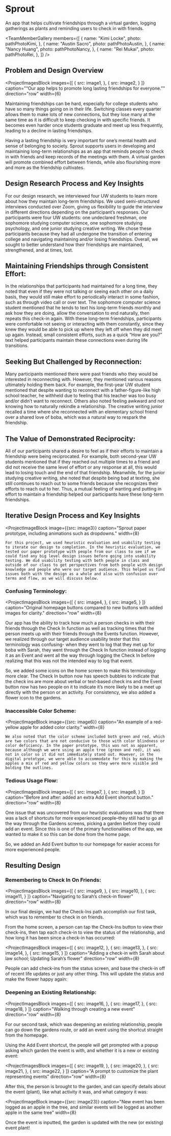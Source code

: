 


# Sprout

<ProjectSubtitle>An app that helps cultivate friendships through a virtual garden, logging gatherings as plants and reminding users to check in with friends.</ProjectSubtitle>

<TeamMemberGallery members={[
    {
        name: "Kimi Locke",
        photo: pathPhotoKimi,
    },
    {
        name: "Austin Sacro",
        photo: pathPhotoAustin,
    },
    {
        name: "Nancy Huang",
        photo: pathPhotoNancy,
    },
    {
        name: "Rei Mukai",
        photo: pathPhotoRei,
    },
]} />

## Problem and Design Overview

<ProjectImagesBlock
    images={[
        {
            src: image1,
        },
        {
            src: image2,
        }
    ]}
    caption="“Our app helps to promote long lasting friendships for everyone.”"
    direction="row"
    width={6}
>
Maintaining friendships can be hard, especially for college students who have so many things going on in their life. Switching classes every quarter allows them to make lots of new connections, but they lose many at the same time as it is difficult to keep checking in with specific friends. It becomes even harder once students graduate and meet up less frequently, leading to a decline in lasting friendships.

Having a lasting friendship is very important for one’s mental health and sense of belonging to society. Sprout supports users in developing and maintaining long-term relationships as an app that reminds people to check in with friends and keep records of the meetings with them. A virtual garden will promote combined effort between friends, while also flourishing more and more as the friendship cultivates.
</ProjectImagesBlock>

## Design Research Process and Key Insights

For our design research, we interviewed four UW students to learn more about how they maintain long-term friendships. We used semi-structured interviews conducted over Zoom, giving us flexibility to guide the interview in different directions depending on the participant’s responses. Our participants were four UW students: one undeclared freshman, one sophomore studying computer science, one sophomore studying psychology, and one junior studying creative writing. We chose these participants because they had all undergone the transition of entering college and navigating maintaining and/or losing friendships. Overall, we sought to better understand how their friendships are maintained, strengthened, and at times, lost.

## Maintaining Friendships through Consistent Effort:

In the relationships that participants had maintained for a long time, they noted that even if they were not talking or seeing each other on a daily basis, they would still make effort to periodically interact in some fashion, such as through video call or over text. The sophomore computer science student mentioned that he tends to text his long-term friends monthly and ask how they are doing, allow the conversation to end naturally, then repeats this check-in again. With these long-term friendships, participants were comfortable not seeing or interacting with them constantly, since they knew they would be able to pick up where they left off when they did meet up again. Instead, small consistent efforts, such as a quick “How are you?” text helped participants maintain these connections even during life transitions.

## Seeking But Challenged by Reconnection:

Many participants mentioned there were past friends who they would be interested in reconnecting with. However, they mentioned various reasons ultimately holding them back. For example, the first-year UW student mentioned that despite wanting to reconnect with a father-figure-like high school teacher, he withheld due to feeling that his teacher was too busy and/or didn’t want to reconnect. Others also noted feeling awkward and not knowing how to naturally rekindle a relationship. The creative writing junior recalled a time where she reconnected with an elementary school friend over a shared love of boba, which was a natural way to respark the friendship.

## The Value of Demonstrated Reciprocity:

All of our participants shared a desire to feel as if their efforts to maintain a friendship were being reciprocated. For example, both second-year UW students mentioned that if they reached out multiple times to a friend and did not receive the same level of effort or any response at all, this would lead to losing touch and the end of that friendship. Meanwhile, for the junior studying creative writing, she noted that despite being bad at texting, she still continues to reach out to some friends because she recognizes their efforts to reach out to her. Thus, a mutual feeling of wanting and putting in effort to maintain a friendship helped our participants have these long-term friendships.

## Iterative Design Process and Key Insights

<ProjectImageBlock
    image={{src: image3}}
    caption="Sprout paper prototype, including animations such as dropdowns."
    width={8}
>
    For this project, we used heuristic evaluation and usability testing to iterate our design to completion. In the heuristic evaluation, we tested our paper prototype with people from our class to see if we could find any big level design issues before going into usability testing. We did usability testing with both people in class and outside of our class to get perspectives from both people with design knowledge and people who were our target audience. This helped us find issues both with the design as a whole and also with confusion over terms and flow, as we will discuss below.
</ProjectImageBlock>

### Confusing Terminology:

<ProjectImagesBlock
    images={[
        {
            src: image4,
        },
        {
            src: image5,
        }
    ]}
    caption="Original homepage buttons compared to new buttons with added images for clarity."
    direction="row"
    width={8}
>
Our app has the ability to track how much a person checks in with their friends through the Check In function as well as tracking times that the person meets up with their friends through the Events function. However, we realized through our target audience usability tester that this terminology was confusing- when they went to log that they met up for boba with Sarah, they went through the Check In function instead of logging it as an Event and went all the way through logging the Check In before realizing that this was not the intended way to log that event.

So, we added some icons on the home screen to make this terminology more clear. The Check In button now has speech bubbles to indicate that the check ins are more about verbal or text-based check ins and the Event button now has two people on it to indicate it’s more likely to be a meet up directly with the person or an activity. For consistency, we also added a flower icon to the gardens.
</ProjectImagesBlock>

### Inaccessible Color Scheme:

<ProjectImageBlock
    image={{src: image6}}
    caption="An example of a red-yellow apple for added color clarity."
    width={8}
>
    We also noted that the color scheme included both green and red, which are two colors that are not conducive to those with color blindness or color deficiency. In the paper prototype, this was not as apparent, because although we were using an apple tree (green and red), it was not in color so it did not immediately stand out. However, in the digital prototype, we were able to accommodate for this by making the apples a mix of red and yellow colors so they were more visible and bolding the outlines.
</ProjectImageBlock>

### Tedious Usage Flow:

<ProjectImagesBlock
    images={[
        {
            src: image7,
        },
        {
            src: image8,
        }
    ]}
    caption="Before and after: added an extra Add Event shortcut button."
    direction="row"
    width={8}
>
One issue that was uncovered from our heuristic evaluations was that there was a lack of shortcuts for more experienced people–they still had to go all the way through the Gardens screens, picking a garden before they could add an event. Since this is one of the primary functionalities of the app, we wanted to make it so this can be done from the home page.

So, we added an Add Event button to our homepage for easier access for more experienced people.
</ProjectImagesBlock>

## Resulting Design

### Remembering to Check In On Friends:

<ProjectImagesBlock
    images={[
        {
            src: image9,
        },
        {
            src: image10,
        },
        {
            src: image11,
        }
    ]}
    caption="Navigating to Sarah’s check-in flower"
    direction="row"
    width={8}
>
In our final design, we had the Check-Ins path accomplish our first task, which was to remember to check in on friends.

From the home screen, a person can tap the Check-Ins button to view their check-ins, then tap each check-in to view the status of the relationship, and how long it has been since a check-in has occurred:
</ProjectImagesBlock>

<ProjectImagesBlock
    images={[
        {
            src: image12,
        },
        {
            src: image13,
        },
        {
            src: image14,
        },
        {
            src: image15,
        }
    ]}
    caption="Adding a check-in with Sarah about law school; Updating Sarah’s flower"
    direction="row"
    width={8}
>
People can add check-ins from the status screen, and base the check-in off of recent life updates or just any other thing. This will update the status and make the flower happy again:
</ProjectImagesBlock>

### Deepening an Existing Relationship:

<ProjectImagesBlock
    images={[
        {
            src: image16,
        },
        {
            src: image17,
        },
        {
            src: image18,
        }
    ]}
    caption="Walking through creating a new event"
    direction="row"
    width={8}
>
For our second task, which was deepening an existing relationship, people can go down the gardens route, or add an event using the shortcut straight from the homepage.

Using the Add Event shortcut, the people will get prompted with a popup asking which garden the event is with, and whether it is a new or existing event:
</ProjectImagesBlock>

<ProjectImagesBlock
    images={[
        {
            src: image19,
        },
        {
            src: image20,
        },
        {
            src: image21,
        },
        {
            src: image22,
        }
    ]}
    caption="A prompt to customize the plant representing events"
    direction="row"
    width={8}
>
After this, the person is brought to the garden, and can specify details about the event (plant), like what activity it was, and what category it was:
</ProjectImagesBlock>

<ProjectImageBlock
    image={{src: image23}}
    caption="New event has been logged as an apple in the tree, and similar events will be logged as another apple in the same tree"
    width={8}
>
Once the event is inputted, the garden is updated with the new (or existing) event plant!
</ProjectImageBlock>



